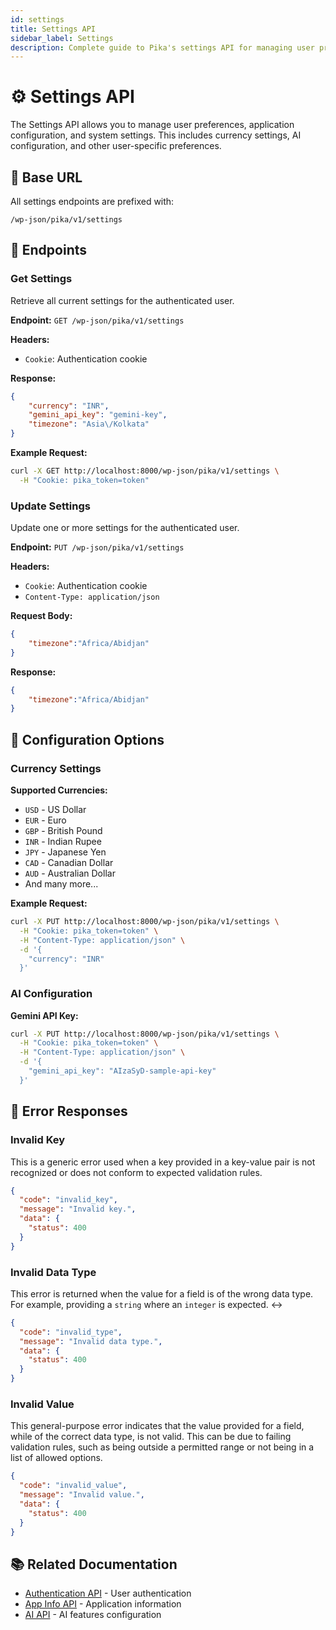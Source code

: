 ```yaml
---
id: settings
title: Settings API
sidebar_label: Settings
description: Complete guide to Pika's settings API for managing user preferences and configuration
---
```


# ⚙️ Settings API

The Settings API allows you to manage user preferences, application configuration, and system settings. This includes currency settings, AI configuration, and other user-specific preferences.

## 📡 Base URL

All settings endpoints are prefixed with:
```
/wp-json/pika/v1/settings
```

## 🚀 Endpoints

### Get Settings

Retrieve all current settings for the authenticated user.

**Endpoint:** `GET /wp-json/pika/v1/settings`

**Headers:**
- `Cookie`: Authentication cookie

**Response:**
```json
{
    "currency": "INR",
    "gemini_api_key": "gemini-key",
    "timezone": "Asia\/Kolkata"
}
```

**Example Request:**
```bash
curl -X GET http://localhost:8000/wp-json/pika/v1/settings \
  -H "Cookie: pika_token=token"
```

### Update Settings

Update one or more settings for the authenticated user.

**Endpoint:** `PUT /wp-json/pika/v1/settings`

**Headers:**
- `Cookie`: Authentication cookie
- `Content-Type: application/json`

**Request Body:**
```json
{
    "timezone":"Africa/Abidjan"
}
```

**Response:**
```json
{
    "timezone":"Africa/Abidjan"
}
```

## 🔧 Configuration Options

### Currency Settings

**Supported Currencies:**
- `USD` - US Dollar
- `EUR` - Euro
- `GBP` - British Pound
- `INR` - Indian Rupee
- `JPY` - Japanese Yen
- `CAD` - Canadian Dollar
- `AUD` - Australian Dollar
- And many more...

**Example Request:**
```bash
curl -X PUT http://localhost:8000/wp-json/pika/v1/settings \
  -H "Cookie: pika_token=token" \
  -H "Content-Type: application/json" \
  -d '{
    "currency": "INR"
  }'
```

### AI Configuration

**Gemini API Key:**
```bash
curl -X PUT http://localhost:8000/wp-json/pika/v1/settings \
  -H "Cookie: pika_token=token" \
  -H "Content-Type: application/json" \
  -d '{
    "gemini_api_key": "AIzaSyD-sample-api-key"
  }'
```

## 🚨 Error Responses

### Invalid Key

This is a generic error used when a key provided in a key-value pair is not recognized or does not conform to expected validation rules.

```json
{
  "code": "invalid_key",
  "message": "Invalid key.",
  "data": {
    "status": 400
  }
}
```

### Invalid Data Type

This error is returned when the value for a field is of the wrong data type. For example, providing a `string` where an `integer` is expected. ↔️

```json
{
  "code": "invalid_type",
  "message": "Invalid data type.",
  "data": {
    "status": 400
  }
}
```

### Invalid Value

This general-purpose error indicates that the value provided for a field, while of the correct data type, is not valid. This can be due to failing validation rules, such as being outside a permitted range or not being in a list of allowed options.

```json
{
  "code": "invalid_value",
  "message": "Invalid value.",
  "data": {
    "status": 400
  }
}
```

## 📚 Related Documentation

- [Authentication API](./authentication) - User authentication
- [App Info API](./app) - Application information
- [AI API](./ai) - AI features configuration
